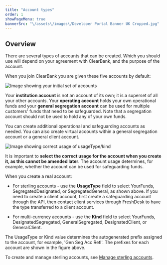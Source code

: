 ```yaml
---
title: "Account types"
order: 1
showPageMenu: true
bannerSrc: "\/assets\/images\/Developer Portal Banner UK Cropped.jpg"
---
```



## Overview

There are several types of accounts that can be created. Which you should use will depend on your agreement with ClearBank, and the purpose of the account.

When you join ClearBank you are given these five accounts by default:

![Image showing your initial set of accounts](/assets/images/Accounts-Day1.svg "Initial set of accounts")

Your **institution account** is not an account of its own; it is a superset of all your other accounts. Your **operating account** holds your own operational funds and your **general segregation account** can be used for multiple customers' funds that need to be safeguarded. Note that a segregation account should not be used to hold any of your own funds.

You can create additional operational and safeguarding accounts as needed. You can also create virtual accounts within a general segregation account or a general client account.  

![Image showing correct usage of usageType/kind](/assets/images/Accounts-Usage.svg "Correct usage of usageType/kind")

It is important to **select the correct usage for the account when you create it, as this cannot be amended later**. The account usage determines, for example, whether the account can be used for safeguarding funds.

When you create a real account:
- For sterling accounts - use the **UsageType** field to select YourFunds, SegregatedDesignated, or SegregatedGeneral, as shown above. If you need to create a client account, first create a safeguarding account through the API, then contact client services through FreshDesk to have the type transferred to a client account. 

- For multi-currency accounts - use the **Kind** field to select YourFunds, DesignatedSegregated,  GeneralSegregated, DesignatedClient, or GeneralClient. 

The UsageType or Kind value determines the autogenerated prefix assigned to the account, for example, 'Gen Seg Acc Retl'. The prefixes for each account are shown in the figure above.

To create and manage sterling accounts, see [Manage sterling accounts](./manage-sterling-accounts).
